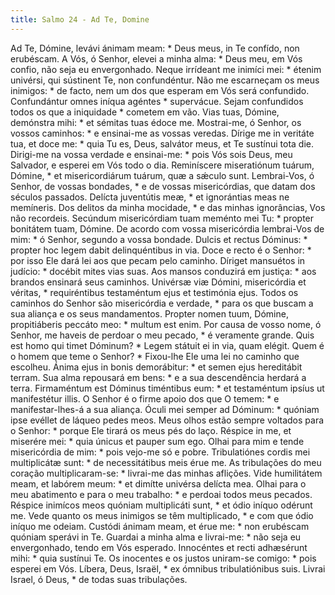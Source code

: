 ```yaml
---
title: Salmo 24 - Ad Te, Domine
---
```


<div class="grid grid-cols-2 gap-5">
  <span class="text-justify">
    Ad Te, Dómine, levávi ánimam meam: * Deus meus, in Te confído, non
    erubéscam.
  </span>
  <span class="text-justify">
    A Vós, ó Senhor, elevei a minha alma: * Deus meu, em Vós confio, não seja eu
    envergonhado.
  </span>
  <span class="text-justify">
    Neque irrídeant me inimíci mei: * étenim univérsi, qui sústinent Te, non
    confundéntur.
  </span>
  <span class="text-justify">
    Não me escarneçam os meus inimigos: * de facto, nem um dos que esperam em
    Vós será confundido.
  </span>
  <span class="text-justify">
    Confundántur omnes iníqua agéntes * supervácue.
  </span>
  <span class="text-justify">
    Sejam confundidos todos os que a iniquidade * cometem em vão.
  </span>
  <span class="text-justify">
    Vias tuas, Dómine, demónstra mihi: * et sémitas tuas édoce me.
  </span>
  <span class="text-justify">
    Mostrai-me, ó Senhor, os vossos caminhos: * e ensinai-me as vossas veredas.
  </span>
  <span class="text-justify">
    Dírige me in veritáte tua, et doce me: * quia Tu es, Deus, salvátor meus, et
    Te sustínui tota die.
  </span>
  <span class="text-justify">
    Dirigi-me na vossa verdade e ensinai-me: * pois Vós sois Deus, meu Salvador,
    e esperei em Vós todo o dia.
  </span>
  <span class="text-justify">
    Reminíscere miseratiónum tuárum, Dómine, * et misericordiárum tuárum, quæ a
    sǽculo sunt.
  </span>
  <span class="text-justify">
    Lembrai-Vos, ó Senhor, de vossas bondades, * e de vossas misericórdias, que
    datam dos séculos passados.
  </span>
  <span class="text-justify">
    Delícta juventútis meæ, * et ignorántias meas ne memíneris.
  </span>
  <span class="text-justify">
    Dos delitos da minha mocidade, * e das minhas ignorâncias, Vos não
    recordeis.
  </span>
  <span class="text-justify">
    Secúndum misericórdiam tuam meménto mei Tu: * propter bonitátem tuam,
    Dómine.
  </span>
  <span class="text-justify">
    De acordo com vossa misericórdia lembrai-Vos de mim: * ó Senhor, segundo a
    vossa bondade.
  </span>
  <span class="text-justify">
    Dulcis et rectus Dóminus: * propter hoc legem dabit delinquéntibus in via.
  </span>
  <span class="text-justify">
    Doce e recto é o Senhor: * por isso Ele dará lei aos que pecam pelo caminho.
  </span>
  <span class="text-justify">
    Díriget mansuétos in judício: * docébit mites vias suas.
  </span>
  <span class="text-justify">
    Aos mansos conduzirá em justiça: * aos brandos ensinará seus caminhos.
  </span>
  <span class="text-justify">
    Univérsæ viæ Dómini, misericórdia et véritas, * requiréntibus testaméntum
    ejus et testimónia ejus.
  </span>
  <span class="text-justify">
    Todos os caminhos do Senhor são misericórdia e verdade, * para os que buscam
    a sua aliança e os seus mandamentos.
  </span>
  <span class="text-justify">
    Propter nomen tuum, Dómine, propitiáberis peccáto meo: * multum est enim.
  </span>
  <span class="text-justify">
    Por causa de vosso nome, ó Senhor, me haveis de perdoar o meu pecado, * é
    veramente grande.
  </span>
  <span class="text-justify">
    Quis est homo qui timet Dóminum? * Legem státuit ei in via, quam elégit.
  </span>
  <span class="text-justify">
    Quem é o homem que teme o Senhor? * Fixou-lhe Ele uma lei no caminho que
    escolheu.
  </span>
  <span class="text-justify">
    Ánima ejus in bonis demorábitur: * et semen ejus hereditábit terram.
  </span>
  <span class="text-justify">
    Sua alma repousará em bens: * e a sua descendência herdará a terra.
  </span>
  <span class="text-justify">
    Firmaméntum est Dóminus timéntibus eum: * et testaméntum ipsíus ut
    manifestétur illis.
  </span>
  <span class="text-justify">
    O Senhor é o firme apoio dos que O temem: * e manifestar-lhes-á a sua
    aliança.
  </span>
  <span class="text-justify">
    Óculi mei semper ad Dóminum: * quóniam ipse evéllet de láqueo pedes meos.
  </span>
  <span class="text-justify">
    Meus olhos estão sempre voltados para o Senhor: * porque Ele tirará os meus
    pés do laço.
  </span>
  <span class="text-justify">
    Réspice in me, et miserére mei: * quia únicus et pauper sum ego.
  </span>
  <span class="text-justify">
    Olhai para mim e tende misericórdia de mim: * pois vejo-me só e pobre.
  </span>
  <span class="text-justify">
    Tribulatiónes cordis mei multiplicátæ sunt: * de necessitátibus meis érue
    me.
  </span>
  <span class="text-justify">
    As tribulações do meu coração multiplicaram-se: * livrai-me das minhas
    aflições.
  </span>
  <span class="text-justify">
    Vide humilitátem meam, et labórem meum: * et dimítte univérsa delícta mea.
  </span>
  <span class="text-justify">
    Olhai para o meu abatimento e para o meu trabalho: * e perdoai todos meus
    pecados.
  </span>
  <span class="text-justify">
    Réspice inimícos meos quóniam multiplicáti sunt, * et ódio iníquo odérunt
    me.
  </span>
  <span class="text-justify">
    Vede quanto os meus inimigos se têm multiplicado, * e com que ódio iníquo me
    odeiam.
  </span>
  <span class="text-justify">
    Custódi ánimam meam, et érue me: * non erubéscam quóniam sperávi in Te.
  </span>
  <span class="text-justify">
    Guardai a minha alma e livrai-me: * não seja eu envergonhado, tendo em Vós
    esperado.
  </span>
  <span class="text-justify">
    Innocéntes et recti adhæsérunt mihi: * quia sustínui Te.
  </span>
  <span class="text-justify">
    Os inocentes e os justos uniram-se comigo: * pois esperei em Vós.
  </span>
  <span class="text-justify">
    Líbera, Deus, Israël, * ex ómnibus tribulatiónibus suis.
  </span>
  <span class="text-justify">
    Livrai Israel, ó Deus, * de todas suas tribulações.
  </span>
</div>
